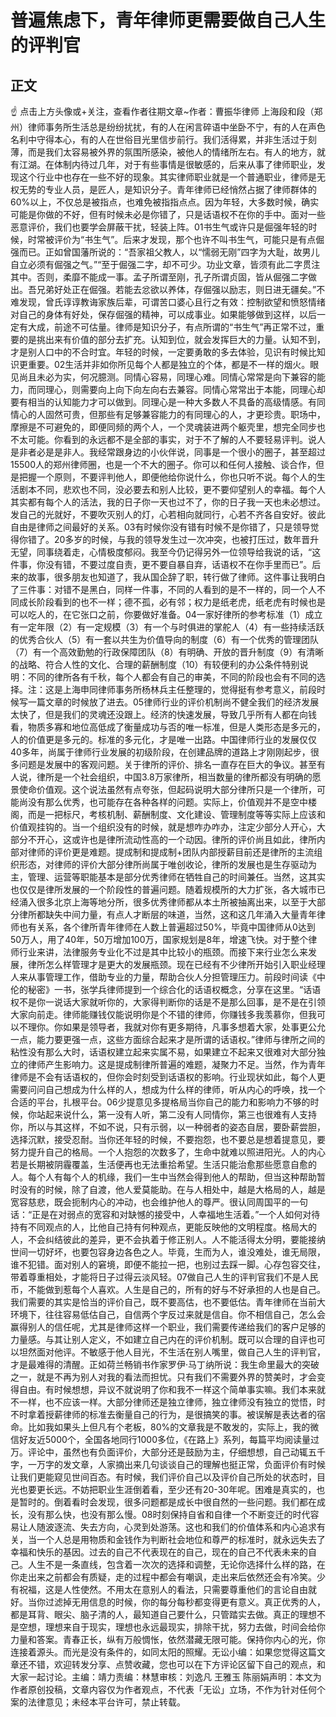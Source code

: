 # 普遍焦虑下，青年律师更需要做自己人生的评判官
## 正文
☝ 点击上方头像或+关注，查看作者往期文章~作者：曹振华律师 上海段和段（郑州）律师事务所生活总是纷纷扰扰，有的人在闲言碎语中坐卧不宁，有的人在声色名利中守得本心，有的人在世俗目光里信步前行。我们活得累，并非生活过于刻薄，而是我们太容易被外界的氛围所感染，被他人的情绪所左右。有人的地方，就有江湖。在体制内待过几年，对于有些事情是很敏感的，后来从事了律师职业，发现这个行业中也存在一些不好的现象。其实律师职业就是一个普通职业，律师是无权无势的专业人员，是匠人，是知识分子。青年律师已经悄然占据了律师群体的60%以上，不仅总是被指点，也难免被指指点点。因为年轻，大多数时候，确实可能是你做的不好，但有时候未必是你错了，只是话语权不在你的手中。面对一些恶意评价，我们也要学会屏蔽干扰，轻装上阵。01书生气或许只是倔强年轻的时候，时常被评价为“书生气”。后来才发现，那个也许不叫书生气，可能只是有点倔强而已。正如曾国藩所说的：“吾家祖父教人，以“懦弱无刚”四字为大耻，故男儿自立必须有倔强之气。”“至于倔强二字，却不可少。功业文章，皆须有此二字贯注其中。否则，柔靡不能成一事。孟子所谓至刚，孔子所谓贞固，皆从倔强二字做出。吾兄弟好处正在倔强。若能去忿欲以养体，存倔强以励志，则日进无疆矣。”不难发现，曾氏谆谆教诲家族后辈，可谓苦口婆心且行之有效：控制欲望和愤怒情绪对自己的身体有好处，保存倔强的精神，可以成事业。如果能够做到这样，以后一定有大成，前途不可估量。律师是知识分子，有点所谓的“书生气”再正常不过，重要的是挑出来有价值的部分去扩充。认知到位，就会发挥巨大的力量。认知不到，才是别人口中的不合时宜。年轻的时候，一定要勇敢的多去体验，见识有时候比知识更重要。02生活并非如你所见每个人都是独立的个体，都是不一样的烟火。眼见尚且未必为实，何况臆测。同情心容易，同理心难。同情心常常是向下兼容的能力，而同理心，则需要向上向下向左向右去兼容。同情心常常出于本能，同理心却要有相当的认知能力才可以做到。同理心是一种大多数人不具备的高级情感。有同情心的人固然可贵，但那些有足够兼容能力的有同理心的人，才更珍贵。职场中，摩擦是不可避免的，即便同频的两个人，一个灵魂装进两个躯壳里，想完全同步也不太可能。你看到的永远都不是全部的事实，对于不了解的人不要轻易评判。说人是非者必是是非人。我经常跟身边的小伙伴说，同事是一个很小的圈子，甚至超过15500人的郑州律师圈，也是一个不大的圈子。你可以和任何人接触、谈合作，但是把握一个原则，不要评判他人，即便他给你说什么，你也只听不说。每个人的生活剧本不同，悲欢也不同，没必要去和别人比较，更不要仰望别人的幸福。每个人其实都有每个人的活法，我的日子你一天也过不了，你的日子我一天也未必想过。发自己的光就好，不要吹灭别人的灯，心若相向就同行，心若不齐各自安好。彼此自由是律师之间最好的关系。03有时候你没有错有时候不是你错了，只是领导觉得你错了。20多岁的时候，与我的领导发生过一次冲突，也被打压过，数年晋升无望，同事绕着走，心情极度郁闷。我至今仍记得另外一位领导给我说的话，“这件事，你没有错，不要过度自责，更不要自暴自弃，话语权不在你手里而已”。后来的故事，很多朋友也知道了，我从国企辞了职，转行做了律师。这件事让我明白了三件事：对错不是黑白，同样一件事，不同的人看到的是不一样的，同一个人不同成长阶段看到的也不一样；德不孤，必有邻；权力是纸老虎，纸老虎有时候也是可以吃人的，在它张口之前，你要做好准备。04一家好律所的参考标准（1）成立有一定年限（2）有一定规模（3）有一个与时俱进的掌舵人（4）有一些持续活跃的优秀合伙人（5）有一套以共生为价值导向的制度（6）有一个优秀的管理团队（7）有一个高效勤勉的行政保障团队（8）有明确、开放的晋升制度（9）有清晰的战略、符合人性的文化、合理的薪酬制度（10）有较便利的办公条件特别说明：不同的律所各有千秋，每个人都会有自己的审美，不同的阶段也会有不同的选择。注：这是上海申同律师事务所杨林兵主任整理的，觉得挺有参考意义，前段时候写一篇文章的时候放了进去。05律师行业的评价机制尚不健全我们的经济发展太快了，但是我们的灵魂还没跟上。经济的快速发展，导致几乎所有人都在向钱看，物质多寡和地位高低成了衡量成功与否的唯一标准，但是人类形态是多元的，人的价值更是多元的。标准的多元化，才是唯一出路。中国律师行业的发展仅仅40多年，尚属于律师行业发展的初级阶段，在创建品牌的道路上才刚刚起步，很多问题是发展中的客观问题。关于律所的评价、排名一直存在巨大的争议。甚至有人说，律所是一个社会组织，中国3.8万家律所，相当数量的律所都没有明确的愿景使命价值观。这个说法虽然有点夸张，但起码说明大部分律所只是一个律所，可能尚没有那么优秀，也可能存在各种各样的问题。实际上，价值观并不是空中楼阁，而是一把标尺，考核机制、薪酬制度、文化建设、管理制度等等实际上应该和价值观挂钩的。当一个组织没有的时候，就是想咋办咋办，注定少部分人开心，大部分不开心，这或许也是律所流动性高的一个动因。律所的评价尚且如此，律所内部对律师的评价更是难题。提成制和提成制+团队内部授薪目前还是律所的主流组织形态，对律师的评价大部分律所尚属于唯创收论，律所的发展也是生存驱动为主，管理、运营等职能基本是部分优秀律师在牺牲自己的时间兼任。当然，这其实也仅仅是律所发展的一个阶段性的普遍问题。随着规模所的大力扩张，各大城市已经涌入很多北京上海等地分所，很多优秀律师都从本土所被抽离出来，以至于大部分律所都缺失中间力量，有点人才断层的味道，当然，这和这几年涌入大量青年律师也有关系，各个律所青年律师在人数上普遍超过50%，毕竟中国律师从0达到50万人，用了40年，50万增加100万，国家规划是8年，增速飞快。对于整个律师行业来讲，法律服务专业化不过是其中比较小的瓶颈。而接下来行业怎么来发展，律所怎么样管理才是更大的发展瓶颈。现在已经有不少律所开始引入职业经理人来从事管理工作，借助专业的力量，帮助合伙人分担管理压力。前段时间读《中伦的秘密》一书，张学兵律师提到一个综合化的话语权概念，分享在这里。“话语权不是你一说话大家就听你的，大家得判断你的话是不是那么回事，是不是在引领大家向前走。律师能赚钱仅能说明你是个不错的律师，你赚钱多我羡慕你，但我可以不理你。你如果是领导者，我就对你有更多期待，凡事多想着大家，处事更公允一点，能力要更强一点，这些方面综合起来才是所谓的话语权。”律师与律所之间的粘性没有那么大时，话语权建立起来实属不易，如果建立不起来又很难对大部分独立的律师产生影响力。这是提成制律所普遍的难题，凝聚力不足。当然，作为青年律师是不会有话语权的，但你会时刻受到话语权的影响。行业现状如此，每个人更需要问问自己想成为什么样的人，想成为什么样的律师，听从内心的呼唤，找一个合适的平台，扎根平台。06少提意见多提格局当你自己的能力和影响力不够的时候，你站起来说什么，第一没有人听，第二没有人同情你，第三也很难有人支持你，所以与其这样，不如不说，只有示弱，以一种弱者的姿态自居，要卧薪尝胆，选择沉默，接受忍耐。当你还年轻的时候，不要抱怨，也不要总是想着提意见，要努力提升自己的格局。一个人抱怨的次数多了，生命中就难以照进阳光。人的内心若是长期被阴霾覆盖，生活便再也无法重拾希望。生活只能治愈那些愿意自愈的人。每个人有每个人的机缘，我们一生中当然会得到他人的帮助，但当这种帮助暂时没有的时候，除了自渡，他人爱莫能助。在与人相处中，越是大格局的人，越是宽容慈悲，既会扼制内心的冲动，也会维护他人的尊严。很认同周国平的一句话：“正是在对弱点的宽容和对缺憾的接受中，人幸福地生活着。”一个人如何对待持有不同观点的人，比他自己持有何种观点，更能反映他的文明程度。格局大的人，不会纠结彼此的差异，更不会执着于修正别人。人不能活得太分明，要能接纳世间一切好坏，也要包容身边各色之人。毕竟，生而为人，谁没难处，谁无局限，谁不犯错。面对别人的窘境，即便不能拉一把，也别过去踩一脚。心存包容交往，带着尊重相处，才能将日子过得云淡风轻。07做自己人生的评判官我们不是人民币，不能做到惹每个人喜欢。人生是自己的，所有的好与不好承担的人也是自己。我们需要的其实是恰当的评价自己，既不要高估，也不要低估。青年律师在当前大环境下，往往容易低估自己，自信两个字反过来就是信自。你不相信自己，怎么会赢得别人的信任呢，尤其是律师这样一个职业，我们需要传递给我们的客户足够的力量感。与其让别人定义，不如建立自己内在的评价机制。既可以合理的自评也可以坦然面对他评。不敏感于他人目光，不生活在别人嘴里，做自己人生的评判官，才是最难得的清醒。正如荷兰畅销书作家罗伊·马丁纳所说：我生命里最大的突破之一，就是不再为别人对我的看法而担忧。只有我们不需要外界的赞美时，才会变得自由。有时候想想，异议不就说明了你和我不一样这个简单事实嘛。我们本来就不一样，也不应该一样。大部分律师还是独立律师，独立律师没有独立的觉悟，时不时拿着授薪律师的标准去衡量自己的行为，是很搞笑的事。被误解是表达者的宿命。比如我如果头上但凡有个老板，80%的文章我是不敢发的，实际上，我的微信好友近5000个，全国各地同行1000多位，《在路上》系列，每篇平均阅读量过万。评论中，虽然也有负面评价，大部分还是鼓励为主，仔细想想，自己动辄五千字，一万字的发文章，人家摘出来几句谈谈自己的理解也挺正常，负面评价有时候让我们更能窥见世间百态。有时候，我们评价自己以及评价自己所处的状态时，目光也要更长远。不妨把职业生涯倒着看，至少还有20-30年呢。困难是真实的，也是暂时的。倒着看时会发现，很多问题都是成长中很自然的一些问题。我们都在成长，没有那么快，也没有那么慢。08时刻保持自省和自律一个不断变迁的时代容易让人随波逐流、失去方向，心灵到处游荡。这也和我们的价值体系和内心追求有关，当一个人总是用物质和金钱作为判断社会地位和尊严的标准时，就永远失去了幸福和快乐的基因。过去的自己不代表现在的自己，现在的自己不代表未来的自己。人生不是一条直线，包含着一次次的选择和调整，无论你选择什么样的路，在你走出来之前都会有质疑，走的过程中都会有嘲讽，走出来后依然还会有冷笑。少有祝福，这是人性使然。不用太在意别人的看法，只需要尊重他们的言论自由就好。当你过滤掉无用信息的时候，你的每分每秒都变得更有意义。真正优秀的人，都是耳背、眼尖、脑子清的人，最知道自己要什么，只管踏实去做。真正的理想不是空想，理想来自于现实，理想也永远最现实，排除干扰，努力去做，时间会给你力量和答案。青春正长，纵有万般惆怅，依然潜藏无限可能。保持你内心的光，你连接着源头。而光是没有条件的，如同太阳的照耀。无讼小编：如果您觉得这篇文章还不错，欢迎转发分享、点赞收藏，您也可以在下方评论区留下自己的观点，和大家一起讨论。主编：靖力责编：林慧审核：刘逸凡 王雅玉 陈丽娟声明：本文为作者原创投稿，文章内容仅为作者观点，不代表「无讼」立场，不作为针对任何个案的法律意见；未经本平台许可，禁止转载。